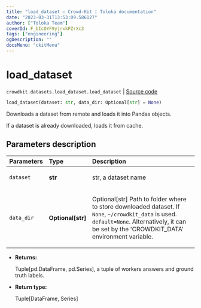 ```yaml
---
title: "load_dataset — Crowd-Kit | Toloka documentation"
date: "2023-03-31T13:53:09.586127"
author: ["Toloka Team"]
coverId: F_bIcOYF9yjrxkPZrXc3
tags: ["engineering"]
ogDescription: ""
docsMenu: "ckitMenu"
---
```


# load_dataset

`crowdkit.datasets.load_dataset.load_dataset` | [Source code](https://github.com/Toloka/crowd-kit/blob/v1.2.1/crowdkit/datasets/load_dataset.py#L12)

```python
load_dataset(dataset: str, data_dir: Optional[str] = None)
```

Downloads a dataset from remote and loads it into Pandas objects.

If a dataset is already downloaded, loads it from cache.

## Parameters description

| Parameters | Type | Description |
| :----------| :----| :-----------|
`dataset`|**str**|<p>str, a dataset name</p>
`data_dir`|**Optional\[str\]**|<p>Optional[str] Path to folder where to store downloaded dataset. If `None`, `~/crowdkit_data` is used. `default=None`. Alternatively, it can be set by the 'CROWDKIT_DATA' environment variable.</p>

* **Returns:**

  Tuple[pd.DataFrame, pd.Series], a tuple of workers answers and ground truth labels.

* **Return type:**

  Tuple\[DataFrame, Series\]